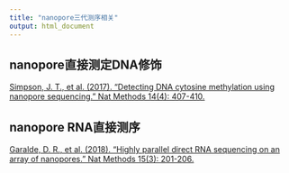 ```yaml
---
title: "nanopore三代测序相关"
output: html_document
---
```


## nanopore直接测定DNA修饰
[Simpson, J. T., et al. (2017). "Detecting DNA cytosine methylation using nanopore sequencing." Nat Methods 14(4): 407-410.](https://www.nature.com/articles/nmeth.4184)

## nanopore RNA直接测序
[Garalde, D. R., et al. (2018). "Highly parallel direct RNA sequencing on an array of nanopores." Nat Methods 15(3): 201-206.](https://www.nature.com/articles/nmeth.4577)